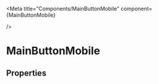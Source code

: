 

<Meta
  title="Components/MainButtonMobile"
  component={MainButtonMobile}

/>

# MainButtonMobile

<Canvas>
  <Story of={stories.Default} />
</Canvas>

## Properties

<Controls />
